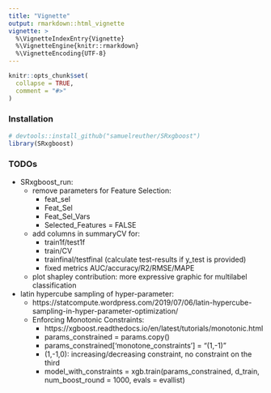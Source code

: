 ```yaml
---
title: "Vignette"
output: rmarkdown::html_vignette
vignette: >
  %\VignetteIndexEntry{Vignette}
  %\VignetteEngine{knitr::rmarkdown}
  %\VignetteEncoding{UTF-8}
---
```


```r
knitr::opts_chunk$set(
  collapse = TRUE,
  comment = "#>"
)
```


### Installation

```r
# devtools::install_github("samuelreuther/SRxgboost")
library(SRxgboost)
```


### TODOs

- SRxgboost_run:  
  - remove parameters for Feature Selection: 
    - feat_sel
    - Feat_Sel
    - Feat_Sel_Vars
    - Selected_Features = FALSE
  - add columns in summaryCV for:  
    - train1f/test1f  
    - train/CV  
    - trainfinal/testfinal (calculate test-results if y_test is provided)  
    - fixed metrics AUC/accuracy/R2/RMSE/MAPE  
  - plot shapley contribution: more expressive graphic for multilabel classification  
- latin hypercube sampling of hyper-parameter:  
  - https://statcompute.wordpress.com/2019/07/06/latin-hypercube-sampling-in-hyper-parameter-optimization/
  - Enforcing Monotonic Constraints:  
    - https://xgboost.readthedocs.io/en/latest/tutorials/monotonic.html  
    - params_constrained = params.copy()  
    - params_constrained['monotone_constraints'] = "(1,-1)"  
    - (1,-1,0): increasing/decreasing constraint, no constraint on the third  
    - model_with_constraints = xgb.train(params_constrained, d_train,  
                                         num_boost_round = 1000, evals = evallist)  
  
  
